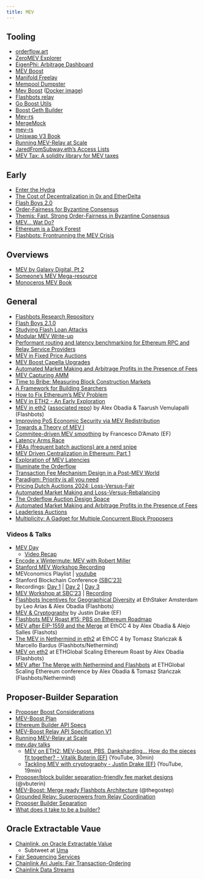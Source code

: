 ```yaml
---
title: MEV
---
```



## Tooling

- [orderflow.art](https://orderflow.art/?isOrderflow=true)
- [ZeroMEV Explorer](https://zeromev.org/)
- [EigenPhi: Arbitrage Dashboard](https://eigenphi.io/)
- [MEV Boost](https://boost.flashbots.net/#block-6163a685d84444a9be309d26f18b4b2f)
- [Manifold Freelay](https://github.com/manifoldfinance/mev-freelay)
- [Mempool Dumpster](https://mempool-dumpster.flashbots.net/index.html)
- [Mev Boost](https://github.com/flashbots/mev-boost) ([Docker image](https://hub.docker.com/r/flashbots/mev-boost))
- [Flashbots relay](https://github.com/flashbots/mev-boost-relay)
- [Go Boost Utils](https://github.com/flashbots/go-boost-utils)
- [Boost Geth Builder](https://github.com/flashbots/boost-geth-builder)
- [Mev-rs](https://github.com/ralexstokes/mev-rs)
- [MergeMock](https://github.com/protolambda/mergemock)
- [mev-rs](https://github.com/ralexstokes/mev-rs)
- [Uniswap V3 Book](https://uniswapv3book.com/docs/milestone_4/factory-contract/) 
- [Running MEV-Relay at Scale](https://flashbots.notion.site/Running-mev-boost-relay-at-scale-4040ccd5186c425d9a860cbb29bbfe09)
- [JaredFromSubway.eth's Access Lists](https://etherscan.io/tx/0xd0e3759e51642568364776b4f389805323b2f3dd17a07ef2c53d3ffd6bb022d4#accesslist)
- [MEV Tax: A solidity library for MEV taxes](https://github.com/0xfuturistic/mev-tax)

## Early

- [Enter the Hydra](https://eprint.iacr.org/2017/1090.pdf)
- [The Cost of Decentralization in 0x and EtherDelta](https://hackingdistributed.com/2017/08/13/cost-of-decent/)
- [Flash Boys 2.0](https://arxiv.org/pdf/1904.05234.pdf)
- [Order-Fairness for Byzantine Consensus](https://eprint.iacr.org/2020/269)
- [Themis: Fast, Strong Order-Fairness in Byzantine Consensus](https://eprint.iacr.org/2021/1465.pdf)
- [MEV... Wat Do?](https://pdaian.com/blog/mev-wat-do/)
- [Ethereum is a Dark Forest](https://medium.com/@danrobinson/ethereum-is-a-dark-forest-ecc5f0505dff)
- [Flashbots: Frontrunning the MEV Crisis](https://medium.com/flashbots/frontrunning-the-mev-crisis-40629a613752)

## Overviews

- [MEV by Galaxy Digital, Pt 2](https://www.galaxy.com/research/whitepapers/mev-the-rise-of-the-builders/)
- [Someone's MEV Mega-resource](https://thedailyape.notion.site/MEV-8713cb4c2df24f8483a02135d657a221)
- [Monoceros MEV Book](https://www.monoceros.com/insights/maximal-extractable-value-book)

## General

- [Flashbots Research Repository](https://github.com/flashbots/mev-boost/wiki/Research#open-questions)
- [Flash Boys 2.1.0](https://shdw-drive.genesysgo.net/3KcecJBoHgQgUsRdciJYvXFgtsEf4T2LF8htjijjLGNr/Senior%20Thesis.pdf)
- [Studying Flash Loan Attacks](https://t.co/PpoqupGAe1)
- [Modular MEV Write-up](https://t.co/4mHc6NuVtm)
- [Performant routing and latency benchmarking for Ethereum RPC and Relay Service Providers](https://hackmd.io/@manifoldx/draft-perf-relay)
- [MEV in Fixed Price Auctions](https://arxiv.org/abs/2303.04242)
- [MEV Boost Capella Upgrades](https://flashbots.notion.site/MEV-Boost-Capella-Upgrades-00cea01704794f6eb4f792c55b69c441)
- [Automated Market Making and Arbitrage Profits in the Presence of Fees](https://moallemi.com/ciamac/papers/lvr-fee-model-2023.pdf)
- [MEV Capturing AMM](https://ethresear.ch/t/mev-capturing-amm-mcamm/13336)
- [Time to Bribe: Measuring Block Construction Markets](https://eprint.iacr.org/2023/760.pdf)
- [A Framework for Building Searchers](https://mirror.xyz/0x00000a2A02540A0D92e209F9f5F7e104745e06Ba/hB-XeiOfkV5neiwX34lBD0uLHlWdefbGX6oBz1B4o7w)
- [How to Fix Ethereum's MEV Problem](https://www.coindesk.com/markets/2021/07/27/how-to-fix-ethereums-mev-problem-and-give-traders-the-best-price/)
- [MEV in ETH2 - An Early Exploration](https://hackmd.io/@flashbots/mev-in-eth2)
- [MEV in eth2](https://writings.flashbots.net/research/mev-eth2/) ([associated repo](https://github.com/flashbots/eth2-research)) by Alex Obadia & Taarush Vemulapalli (Flashbots)
- [Improving PoS Economic Security via MEV Redistribution](http://people.eecs.berkeley.edu/~ksk/files/MEV_Redistribution.pdf)
- [Towards a Theory of MEV I](https://people.eecs.berkeley.edu/~ksk/files/MEV_CFMM.pdf)
- [Commitee-driven MEV smoothing](https://ethresear.ch/t/committee-driven-mev-smoothing/10408) by Francesco D'Amato (EF)
- [Latency Arms Race](https://ethresear.ch/t/latency-arms-race-concerns-in-blockspace-markets/14957)
- [FBAs (frequent batch auctions) are a nerd snipe](https://twitter.com/0x94305/status/1597019084667117569?s=20)
- [MEV Driven Centralization in Ethereum: Part 1](https://simbro.medium.com/mev-driven-centralization-in-ethereum-ec829a214f18)
- [Exploration of MEV Latencies](https://frontier.tech/exploration-of-mev-latencies)
- [Illuminate the Orderflow](https://writings.flashbots.net/illuminate-the-order-flow)
- [Transaction Fee Mechanism Design in a Post-MEV World](https://timroughgarden.org/papers/eobp3.pdf)
- [Paradigm: Priority is all you need](https://www.paradigm.xyz/2024/06/priority-is-all-you-need)
- [Pricing Dutch Auctions 2024: Loss-Versus-Fair](https://moallemi.com/ciamac/papers/pricing-dutch-auctions-2024.pdf)
- [Automated Market Making and Loss-Versus-Rebalancing](https://arxiv.org/pdf/2208.06046)
- [The Orderflow Auction Design Space](https://frontier.tech/the-orderflow-auction-design-space)
- [Automated Market Making and Arbitrage Profits in the Presence of Fees](https://moallemi.com/ciamac/papers/lvr-fee-model-2023.pdf)
- [Leaderless Auctions](https://www.paradigm.xyz/2024/02/leaderless-auctions)
- [Multiplicity: A Gadget for Multiple Concurrent Block Proposers](https://ethresear.ch/t/multiplicity-a-gadget-for-multiple-concurrent-block-proposers/14962)

### Videos & Talks

- [MEV Day](https://flashbots.notion.site/flashbots/mev-day-836f88806995412dabc1c7bb7ce4e830)
    - [Video Recap](https://www.youtube.com/playlist?list=PLRHMe0bxkuel3w3C7P_WVvp9ShLi3HKRI)
- [Encode x Wintermute: MEV with Robert Miller](https://youtu.be/W3GOGesPKlw)
- [Stanford MEV Workshop Recording](https://www.youtube.com/watch?v=5JmER64a0Xk)
- MEVconomics Playlist | [youtube](https://www.youtube.com/playlist?list=PLXzKMXK2aHh7bW0j2dhpnLNiIJIMnPgsD)
- Stanford Blockchain Conference [(SBC'23)](https://cbr.stanford.edu/sbc23/)
- Recordings: [Day 1](https://www.youtube.com/watch?v=E4YkppHQZgw) | [Day 2](https://www.youtube.com/watch?v=Nx5bgyJ7SJ4) | [Day 3](https://www.youtube.com/watch?v=NFJWy8oyVS0)
- [MEV Workshop at SBC'23](https://collective.flashbots.net/t/the-mev-workshop-at-the-science-of-blockchain-conference-2023-mev-sbc-23/2038) | [Recording](https://www.youtube.com/watch?v=sAleMbjWHew)
- [Flashbots Incentives for Geographical Diversity](https://youtu.be/GJwS7VF40wk?t=23285) at EthStaker Amsterdam by Leo Arias & Alex Obadia (Flashbots)
- [MEV & Cryptography](https://youtu.be/jLHf6yw7b5Y) by Justin Drake (EF)
- [Flashbots MEV Roast #15: PBS on Ethereum Roadmap](https://youtu.be/8mcm-jT2nq4)
- [MEV after EIP-1559 and the Merge](https://youtu.be/XhZ2FDMdVUM) at EthCC 4 by Alex Obadia & Alejo Salles (Flashots)
- [The MEV in Nethermind in eth2](https://youtu.be/6MeKNSqC2es) at EthCC 4 by Tomasz Stańczak & Marcello Bardus (Flashbots/Nethermind)
- [MEV on eth2](https://youtu.be/zsgC6mNP9eU) at ETHGlobal Scaling Ethereum Roast by Alex Obadia (Flashbots)
- [MEV after The Merge with Nethermind and Flashbots](https://youtu.be/Hjd9WowOa3g) at ETHGlobal Scaling Ethereum conference by Alex Obadia & Tomasz Stańczak (Flashbots/Nethermind)


## Proposer-Builder Separation

- [Proposer Boost Considerations](https://notes.ethereum.org/@casparschwa/H1T0k7b85)
- [MEV-Boost Plan](https://github.com/flashbots/mev-boost/wiki/The-Plan-(tm))
- [Ethereum Builder API Specs](https://ethereum.github.io/builder-specs/)
- [MEV-Boost Relay API Specification V1](https://flashbots.notion.site/Relay-API-Documentation-5fb0819366954962bc02e81cb33840f5)
- [Running MEV-Relay at Scale](https://flashbots.notion.site/Running-mev-boost-relay-at-scale-4040ccd5186c425d9a860cbb29bbfe09)
- [mev.day talks](https://www.youtube.com/playlist?list=PLRHMe0bxkuel3w3C7P_WVvp9ShLi3HKRI)
  - [MEV on ETH2: MEV-boost, PBS, Danksharding... How do the pieces fit together? - Vitalik Buterin (EF)](https://www.youtube.com/watch?v=OD54WfVuDWw&list=PLRHMe0bxkuel3w3C7P_WVvp9ShLi3HKRI&index=28) (YouTube, 30min)
  - [Tackling MEV with cryptography - Justin Drake (EF)](https://www.youtube.com/watch?v=mpRq-WFihz8&list=PLRHMe0bxkuel3w3C7P_WVvp9ShLi3HKRI&index=29) (YouTube, 19min)
- [Proposer/block builder separation-friendly fee market designs](https://ethresear.ch/t/proposer-block-builder-separation-friendly-fee-market-designs/9725) (@vbuterin)
- [MEV-Boost: Merge ready Flashbots Architecture](https://ethresear.ch/t/mev-boost-merge-ready-flashbots-architecture/11177) (@thegostep)
- [Grounded Relay: Superpowers from Relay Coordination](https://ethresear.ch/t/grounded-relay-superpowers-from-relay-coordination/18601)
- [Proposer Builder Separation](https://boost.flashbots.net/)
- [What does it take to be a builder?](https://crypticwoods.com/blog/what-does-it-take-to-be-a-block-builder/)


## Oracle Extractable Vaue

- [Chainlink, on Oracle Extractable Value](https://twitter.com/chainlink/status/1750987003842142497)
    - Subtweet at [Uma](https://twitter.com/UMAprotocol)
- [Fair Sequencing Services](https://blog.chain.link/chainlink-fair-sequencing-services-enabling-a-provably-fair-defi-ecosystem/)
- [Chainlink Ari Juels: Fair Transaction-Ordering](https://www.youtube.com/watch?v=GBdDNEhszkg)
- [Chainlink Data Streams](https://blog.chain.link/data-streams-mainnet/)